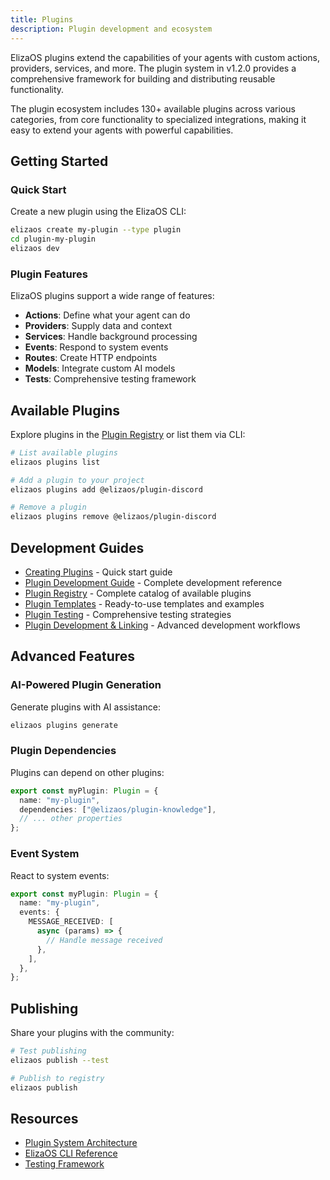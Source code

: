 ```yaml
---
title: Plugins
description: Plugin development and ecosystem
---
```


ElizaOS plugins extend the capabilities of your agents with custom actions, providers, services, and
more. The plugin system in v1.2.0 provides a comprehensive framework for building and distributing
reusable functionality.

The plugin ecosystem includes 130+ available plugins across various categories, from core
functionality to specialized integrations, making it easy to extend your agents with powerful
capabilities.

## Getting Started

### Quick Start

Create a new plugin using the ElizaOS CLI:

```bash
elizaos create my-plugin --type plugin
cd plugin-my-plugin
elizaos dev
```

### Plugin Features

ElizaOS plugins support a wide range of features:

- **Actions**: Define what your agent can do
- **Providers**: Supply data and context
- **Services**: Handle background processing
- **Events**: Respond to system events
- **Routes**: Create HTTP endpoints
- **Models**: Integrate custom AI models
- **Tests**: Comprehensive testing framework

## Available Plugins

Explore plugins in the [Plugin Registry](/docs/plugins/plugin-registry) or list them via CLI:

```bash
# List available plugins
elizaos plugins list

# Add a plugin to your project
elizaos plugins add @elizaos/plugin-discord

# Remove a plugin
elizaos plugins remove @elizaos/plugin-discord
```

## Development Guides

- [Creating Plugins](/docs/plugins/creating-plugins) - Quick start guide
- [Plugin Development Guide](/docs/plugins/plugin-development) - Complete development reference
- [Plugin Registry](/docs/plugins/plugin-registry) - Complete catalog of available plugins
- [Plugin Templates](/docs/plugins/plugin-templates) - Ready-to-use templates and examples
- [Plugin Testing](/docs/plugins/plugin-testing) - Comprehensive testing strategies
- [Plugin Development & Linking](/docs/guides/plugin-development-linking) - Advanced development
  workflows

## Advanced Features

### AI-Powered Plugin Generation

Generate plugins with AI assistance:

```bash
elizaos plugins generate
```

### Plugin Dependencies

Plugins can depend on other plugins:

```typescript
export const myPlugin: Plugin = {
  name: "my-plugin",
  dependencies: ["@elizaos/plugin-knowledge"],
  // ... other properties
};
```

### Event System

React to system events:

```typescript
export const myPlugin: Plugin = {
  name: "my-plugin",
  events: {
    MESSAGE_RECEIVED: [
      async (params) => {
        // Handle message received
      },
    ],
  },
};
```

## Publishing

Share your plugins with the community:

```bash
# Test publishing
elizaos publish --test

# Publish to registry
elizaos publish
```

## Resources

- [Plugin System Architecture](/docs/core-concepts/architecture/plugin-system)
- [ElizaOS CLI Reference](/docs/cli/overview)
- [Testing Framework](/docs/core-concepts/infrastructure/testing)
